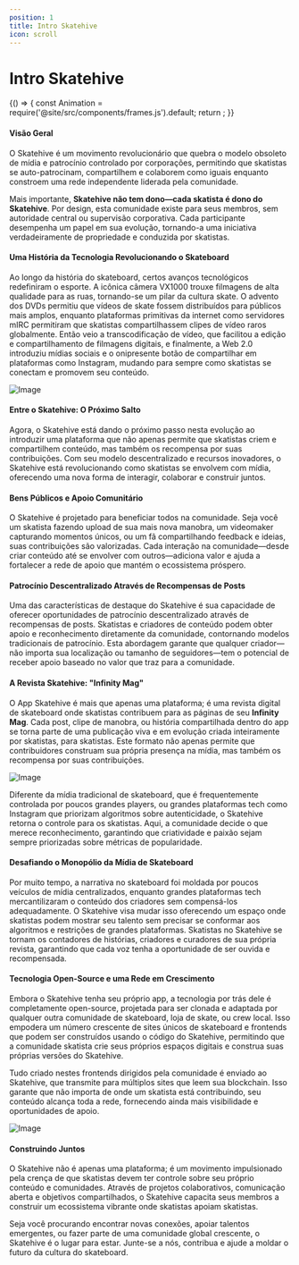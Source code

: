 ```yaml
---
position: 1
title: Intro Skatehive
icon: scroll
---
```



# Intro Skatehive

<div
    style={{
        display: 'flex',
        justifyContent: 'center',
        alignItems: 'center',
        flexDirection: 'column',
    }}
>
<BrowserOnly>
  {() => {
    const Animation = require('@site/src/components/frames.js').default;
    return <Animation />;
  }}
</BrowserOnly>
</div>

#### Visão Geral

O Skatehive é um movimento revolucionário que quebra o modelo obsoleto de mídia e patrocínio controlado por corporações, permitindo que skatistas se auto-patrocinam, compartilhem e colaborem como iguais enquanto constroem uma rede independente liderada pela comunidade.

Mais importante, **Skatehive não tem dono—cada skatista é dono do Skatehive**. Por design, esta comunidade existe para seus membros, sem autoridade central ou supervisão corporativa. Cada participante desempenha um papel em sua evolução, tornando-a uma iniciativa verdadeiramente de propriedade e conduzida por skatistas.

#### Uma História da Tecnologia Revolucionando o Skateboard

Ao longo da história do skateboard, certos avanços tecnológicos redefiniram o esporte. A icônica câmera VX1000 trouxe filmagens de alta qualidade para as ruas, tornando-se um pilar da cultura skate. O advento dos DVDs permitiu que vídeos de skate fossem distribuídos para públicos mais amplos, enquanto plataformas primitivas da internet como servidores mIRC permitiram que skatistas compartilhassem clipes de vídeo raros globalmente. Então veio a transcodificação de vídeo, que facilitou a edição e compartilhamento de filmagens digitais, e finalmente, a Web 2.0 introduziu mídias sociais e o onipresente botão de compartilhar em plataformas como Instagram, mudando para sempre como skatistas se conectam e promovem seu conteúdo.

![Image](https://ipfs.skatehive.app/ipfs/QmSt5VnN6P4k3ja1D723F46GtpEzZnxcaZwMHqpv7saPri)

#### Entre o Skatehive: O Próximo Salto

Agora, o Skatehive está dando o próximo passo nesta evolução ao introduzir uma plataforma que não apenas permite que skatistas criem e compartilhem conteúdo, mas também os recompensa por suas contribuições. Com seu modelo descentralizado e recursos inovadores, o Skatehive está revolucionando como skatistas se envolvem com mídia, oferecendo uma nova forma de interagir, colaborar e construir juntos.

#### Bens Públicos e Apoio Comunitário

O Skatehive é projetado para beneficiar todos na comunidade. Seja você um skatista fazendo upload de sua mais nova manobra, um videomaker capturando momentos únicos, ou um fã compartilhando feedback e ideias, suas contribuições são valorizadas. Cada interação na comunidade—desde criar conteúdo até se envolver com outros—adiciona valor e ajuda a fortalecer a rede de apoio que mantém o ecossistema próspero.

#### Patrocínio Descentralizado Através de Recompensas de Posts

Uma das características de destaque do Skatehive é sua capacidade de oferecer oportunidades de patrocínio descentralizado através de recompensas de posts. Skatistas e criadores de conteúdo podem obter apoio e reconhecimento diretamente da comunidade, contornando modelos tradicionais de patrocínio. Esta abordagem garante que qualquer criador—não importa sua localização ou tamanho de seguidores—tem o potencial de receber apoio baseado no valor que traz para a comunidade.

#### A Revista Skatehive: "Infinity Mag"

O App Skatehive é mais que apenas uma plataforma; é uma revista digital de skateboard onde skatistas contribuem para as páginas de seu **Infinity Mag**. Cada post, clipe de manobra, ou história compartilhada dentro do app se torna parte de uma publicação viva e em evolução criada inteiramente por skatistas, para skatistas. Este formato não apenas permite que contribuidores construam sua própria presença na mídia, mas também os recompensa por suas contribuições.

![Image](https://ipfs.skatehive.app/ipfs/QmPvSv7iRDrHJTxBpqeoyi5utA8QmgEUCuAiQ2JsYCGz4m)

Diferente da mídia tradicional de skateboard, que é frequentemente controlada por poucos grandes players, ou grandes plataformas tech como Instagram que priorizam algoritmos sobre autenticidade, o Skatehive retorna o controle para os skatistas. Aqui, a comunidade decide o que merece reconhecimento, garantindo que criatividade e paixão sejam sempre priorizadas sobre métricas de popularidade.

#### Desafiando o Monopólio da Mídia de Skateboard

Por muito tempo, a narrativa no skateboard foi moldada por poucos veículos de mídia centralizados, enquanto grandes plataformas tech mercantilizaram o conteúdo dos criadores sem compensá-los adequadamente. O Skatehive visa mudar isso oferecendo um espaço onde skatistas podem mostrar seu talento sem precisar se conformar aos algoritmos e restrições de grandes plataformas. Skatistas no Skatehive se tornam os contadores de histórias, criadores e curadores de sua própria revista, garantindo que cada voz tenha a oportunidade de ser ouvida e recompensada.

#### Tecnologia Open-Source e uma Rede em Crescimento

Embora o Skatehive tenha seu próprio app, a tecnologia por trás dele é completamente open-source, projetada para ser clonada e adaptada por qualquer outra comunidade de skateboard, loja de skate, ou crew local. Isso empodera um número crescente de sites únicos de skateboard e frontends que podem ser construídos usando o código do Skatehive, permitindo que a comunidade skatista crie seus próprios espaços digitais e construa suas próprias versões do Skatehive.

Tudo criado nestes frontends dirigidos pela comunidade é enviado ao Skatehive, que transmite para múltiplos sites que leem sua blockchain. Isso garante que não importa de onde um skatista está contribuindo, seu conteúdo alcança toda a rede, fornecendo ainda mais visibilidade e oportunidades de apoio.

![Image](https://ipfs.skatehive.app/ipfs/QmePbuFW6b86qDRbKXqpTr5rU8HKF6VRpboxiy9JH3Eujb)

#### Construindo Juntos

O Skatehive não é apenas uma plataforma; é um movimento impulsionado pela crença de que skatistas devem ter controle sobre seu próprio conteúdo e comunidades. Através de projetos colaborativos, comunicação aberta e objetivos compartilhados, o Skatehive capacita seus membros a construir um ecossistema vibrante onde skatistas apoiam skatistas.

Seja você procurando encontrar novas conexões, apoiar talentos emergentes, ou fazer parte de uma comunidade global crescente, o Skatehive é o lugar para estar. Junte-se a nós, contribua e ajude a moldar o futuro da cultura do skateboard.
